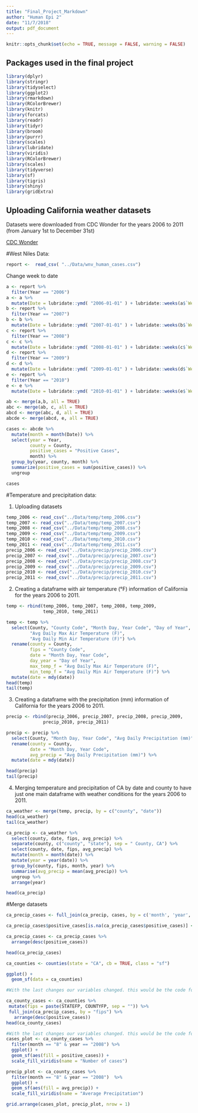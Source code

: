 ```yaml
---
title: "Final_Project_Markdown"
author: "Human Epi 2"
date: "11/7/2018"
output: pdf_document
---
```


```r
knitr::opts_chunk$set(echo = TRUE, message = FALSE, warning = FALSE)
```

## Packages used in the final project
```r
library(dplyr)
library(stringr)
library(tidyselect)
library(ggplot2)
library(rmarkdown)
library(RColorBrewer)
library(knitr)
library(forcats)
library(readr)
library(tidyr)
library(broom)
library(purrr)
library(scales)
library(lubridate)
library(viridis)
library(RColorBrewer)
library(scales)
library(tidyverse)
library(sf)
library(tigris)
library(shiny)
library(gridExtra)
```

## Uploading California weather datasets 

Datasets were downloaded from CDC Wonder for the years 2006 to 2011 (from January 1st to December 31st)

[CDC Wonder](https://wonder.cdc.gov/)

#West Niles Data:

```r
report <-  read_csv( "../Data/wnv_human_cases.csv")
```

Change week to date

```r

a <- report %>%
  filter(Year == "2006") 
a <- a %>% 
  mutate(Date = lubridate::ymd( "2006-01-01" ) + lubridate::weeks(a$`Week Reported` - 1 ))
b <- report %>%
  filter(Year == "2007")
b <- b %>% 
  mutate(Date = lubridate::ymd( "2007-01-01" ) + lubridate::weeks(b$`Week Reported` - 1 ))
c <- report %>%
  filter(Year == "2008")
c <- c %>% 
  mutate(Date = lubridate::ymd( "2008-01-01" ) + lubridate::weeks(c$`Week Reported` - 1 ))
d <- report %>%
  filter(Year == "2009")
d <- d %>% 
  mutate(Date = lubridate::ymd( "2009-01-01" ) + lubridate::weeks(d$`Week Reported` - 1 ))
e <- report %>%
  filter(Year == "2010")
e <- e %>% 
  mutate(Date = lubridate::ymd( "2010-01-01" ) + lubridate::weeks(e$`Week Reported` - 1 ))

ab <- merge(a,b, all = TRUE)
abc <- merge(ab, c, all = TRUE)
abcd <- merge(abc, d, all = TRUE)
abcde <- merge(abcd, e, all = TRUE)
```

```r
cases <- abcde %>% 
  mutate(month = month(Date)) %>% 
  select(year = Year, 
         county = County, 
         positive_cases = "Positive Cases",
         month) %>% 
  group_by(year, county, month) %>% 
  summarize(positive_cases = sum(positive_cases)) %>% 
  ungroup

cases  
```

#Temperature and precipitation data: 

1. Uploading datasets

```r
temp_2006 <- read_csv("../Data/temp/temp_2006.csv")
temp_2007 <- read_csv("../Data/temp/temp_2007.csv")
temp_2008 <- read_csv("../Data/temp/temp_2008.csv")
temp_2009 <- read_csv("../Data/temp/temp_2009.csv")
temp_2010 <- read_csv("../Data/temp/temp_2010.csv")
temp_2011 <- read_csv("../Data/temp/temp_2011.csv")
precip_2006 <- read_csv("../Data/precip/precip_2006.csv")
precip_2007 <- read_csv("../Data/precip/precip_2007.csv")
precip_2008 <- read_csv("../Data/precip/precip_2008.csv")
precip_2009 <- read_csv("../Data/precip/precip_2009.csv")
precip_2010 <- read_csv("../Data/precip/precip_2010.csv")
precip_2011 <- read_csv("../Data/precip/precip_2011.csv")

```

2. Creating a dataframe with air temperature (°F) information of California for the years 2006 to 2011.

```r

temp <- rbind(temp_2006, temp_2007, temp_2008, temp_2009, 
              temp_2010, temp_2011)

temp <- temp %>% 
  select(County, "County Code", "Month Day, Year Code", "Day of Year", 
         "Avg Daily Max Air Temperature (F)", 
         "Avg Daily Min Air Temperature (F)") %>% 
  rename(county = County,
         fips = "County Code",
         date = "Month Day, Year Code",
         day_year = "Day of Year",
         max_temp_f = "Avg Daily Max Air Temperature (F)",
         min_temp_f = "Avg Daily Min Air Temperature (F)") %>% 
  mutate(date = mdy(date))
head(temp)
tail(temp)
```

3. Creating a dataframe with the precipitation (mm) information of California for the years 2006 to 2011.

```r

precip <- rbind(precip_2006, precip_2007, precip_2008, precip_2009, 
              precip_2010, precip_2011)

precip <- precip %>%
  select(County, "Month Day, Year Code", "Avg Daily Precipitation (mm)")%>%
  rename(county = County,
         date = "Month Day, Year Code",
         avg_precip = "Avg Daily Precipitation (mm)") %>% 
  mutate(date = mdy(date))

head(precip)
tail(precip)
```

4. Merging temperature and precipitation of CA by date and county to have just one main dataframe with weather conditions for the years 2006 to 2011.

```r

ca_weather <- merge(temp, precip, by = c("county", "date"))
head(ca_weather)
tail(ca_weather)

```

```r

ca_precip <- ca_weather %>% 
  select(county, date, fips, avg_precip) %>% 
  separate(county, c("county", "state"), sep = " County, CA") %>% 
  select(county, date, fips, avg_precip) %>% 
  mutate(month = month(date)) %>% 
  mutate(year = year(date)) %>% 
  group_by(county, fips, month, year) %>% 
  summarise(avg_precip = mean(avg_precip)) %>% 
  ungroup %>% 
  arrange(year)

head(ca_precip) 

```

#Merge datasets

```r

ca_precip_cases <- full_join(ca_precip, cases, by = c('month', 'year', 'county'))

ca_precip_cases$positive_cases[is.na(ca_precip_cases$positive_cases)] <- 0

ca_precip_cases <- ca_precip_cases %>% 
  arrange(desc(positive_cases))

head(ca_precip_cases)
```

```r
ca_counties <- counties(state = "CA", cb = TRUE, class = "sf")

ggplot() + 
  geom_sf(data = ca_counties)

```

```r
#With the last changes our variables changed. this would be the code for the "new" data set

ca_county_cases <- ca_counties %>% 
 mutate(fips = paste(STATEFP, COUNTYFP, sep = "")) %>% 
 full_join(ca_precip_cases, by = "fips") %>% 
   arrange(desc(positive_cases))
head(ca_county_cases)
```

```r
#With the last changes our variables changed. this would be the code for the "new" map
cases_plot <- ca_county_cases %>% 
  filter(month == "8" & year == "2008") %>% 
  ggplot() + 
  geom_sf(aes(fill = positive_cases)) + 
  scale_fill_viridis(name = "Number of cases")

precip_plot <- ca_county_cases %>% 
  filter(month == "8" & year == "2008")  %>% 
  ggplot() + 
  geom_sf(aes(fill = avg_precip)) + 
  scale_fill_viridis(name = "Average Precipitation")

grid.arrange(cases_plot, precip_plot, nrow = 1)


```

